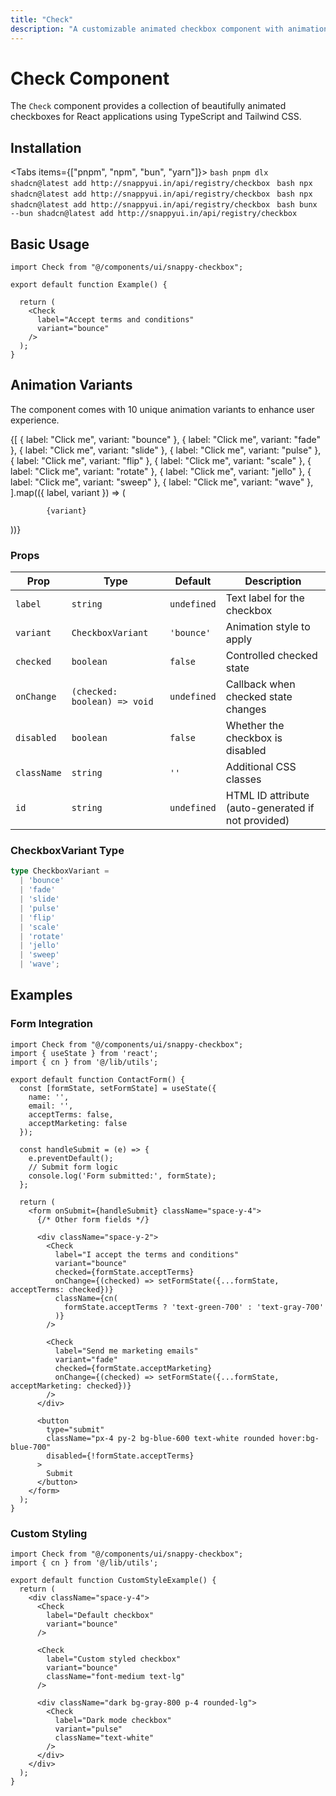 ```yaml
---
title: "Check"
description: "A customizable animated checkbox component with animation variants"
---
```



# Check Component

The `Check` component provides a collection of beautifully animated checkboxes for React applications using TypeScript and Tailwind CSS.

## Installation

<Tabs items={["pnpm", "npm", "bun", "yarn"]}>
  <Tab value="pnpm">
    ```bash
    pnpm dlx shadcn@latest add http://snappyui.in/api/registry/checkbox
    ```
  </Tab>
  <Tab value="npm">
    ```bash
    npx shadcn@latest add http://snappyui.in/api/registry/checkbox
    ```
  </Tab>
  <Tab value="yarn">
    ```bash
    npx shadcn@latest add http://snappyui.in/api/registry/checkbox
    ```
  </Tab>
  <Tab value="bun">
    ```bash
    bunx --bun shadcn@latest add http://snappyui.in/api/registry/checkbox
    ```
  </Tab>
</Tabs>

## Basic Usage

```tsx
import Check from "@/components/ui/snappy-checkbox";

export default function Example() {
  
  return (
    <Check
      label="Accept terms and conditions"
      variant="bounce"
    />
  );
}
```

## Animation Variants

The component comes with 10 unique animation variants to enhance user experience.

<div className="flex flex-wrap gap-6 my-8 border-1 border-zinc-800 rounded-lg py-5 px-5 justify-center">
  {[
    { label: "Click me", variant: "bounce" },
    { label: "Click me", variant: "fade" },
    { label: "Click me", variant: "slide" },
    { label: "Click me", variant: "pulse" },
    { label: "Click me", variant: "flip" },
    { label: "Click me", variant: "scale" },
    { label: "Click me", variant: "rotate" },
    { label: "Click me", variant: "jello" },
    { label: "Click me", variant: "sweep" },
    { label: "Click me", variant: "wave" },
  ].map(({ label, variant }) => (
    <div
      key={variant}
      className="flex flex-col items-center gap-2 p-4 bg-gray-50 dark:bg-gray-800 rounded-lg"
    >
      <Check label={label} variant={variant} />
      <code className="text-sm bg-gray-100 dark:bg-gray-700 text-gray-800 dark:text-gray-200 px-2 py-1 rounded">
        {variant}
      </code>
    </div>
  ))}
</div>

### Props

| Prop | Type | Default | Description |
| ---- | ---- | ------- | ----------- |
| `label` | `string` | `undefined` | Text label for the checkbox |
| `variant` | `CheckboxVariant` | `'bounce'` | Animation style to apply |
| `checked` | `boolean` | `false` | Controlled checked state |
| `onChange` | `(checked: boolean) => void` | `undefined` | Callback when checked state changes |
| `disabled` | `boolean` | `false` | Whether the checkbox is disabled |
| `className` | `string` | `''` | Additional CSS classes |
| `id` | `string` | `undefined` | HTML ID attribute (auto-generated if not provided) |

### CheckboxVariant Type

```typescript
type CheckboxVariant =
  | 'bounce'
  | 'fade'
  | 'slide'
  | 'pulse'
  | 'flip'
  | 'scale'
  | 'rotate'
  | 'jello'
  | 'sweep'
  | 'wave';
```

## Examples

### Form Integration

```tsx
import Check from "@/components/ui/snappy-checkbox";
import { useState } from 'react';
import { cn } from '@/lib/utils';

export default function ContactForm() {
  const [formState, setFormState] = useState({
    name: '',
    email: '',
    acceptTerms: false,
    acceptMarketing: false
  });
  
  const handleSubmit = (e) => {
    e.preventDefault();
    // Submit form logic
    console.log('Form submitted:', formState);
  };
  
  return (
    <form onSubmit={handleSubmit} className="space-y-4">
      {/* Other form fields */}
      
      <div className="space-y-2">
        <Check
          label="I accept the terms and conditions"
          variant="bounce"
          checked={formState.acceptTerms}
          onChange={(checked) => setFormState({...formState, acceptTerms: checked})}
          className={cn(
            formState.acceptTerms ? 'text-green-700' : 'text-gray-700'
          )}
        />
        
        <Check
          label="Send me marketing emails"
          variant="fade"
          checked={formState.acceptMarketing}
          onChange={(checked) => setFormState({...formState, acceptMarketing: checked})}
        />
      </div>
      
      <button 
        type="submit"
        className="px-4 py-2 bg-blue-600 text-white rounded hover:bg-blue-700"
        disabled={!formState.acceptTerms}
      >
        Submit
      </button>
    </form>
  );
}
```

### Custom Styling

```tsx
import Check from "@/components/ui/snappy-checkbox";
import { cn } from '@/lib/utils';

export default function CustomStyleExample() {
  return (
    <div className="space-y-4">
      <Check
        label="Default checkbox"
        variant="bounce"
      />
      
      <Check
        label="Custom styled checkbox"
        variant="bounce"
        className="font-medium text-lg"
      />
      
      <div className="dark bg-gray-800 p-4 rounded-lg">
        <Check
          label="Dark mode checkbox"
          variant="pulse"
          className="text-white"
        />
      </div>
    </div>
  );
}
```


